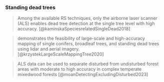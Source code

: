 
### Standing dead trees

> Among the available RS techniques, only the airborne laser scanner (ALS) enables dead tree detection at the single tree level with high accuracy. [@kaminskaSpeciesrelatedSingleDead2018]

> demonstrates the feasibility of large-scale and high-accuracy mapping of single conifers, broadleaf trees, and standing dead trees using lidar and aerial imagery.  [@krzystekLargeScaleMappingTree2020]

> ALS data can be used to separate disturbed from undisturbed forest areas with moderate to high accuracy in complex temperate mixedwood forests [@moanDetectingExcludingDisturbed2023]